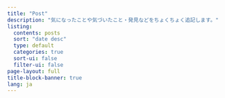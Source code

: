```yaml
---
title: "Post"
description: "気になったことや気づいたこと・発見などをちょくちょく追記します。"
listing:
  contents: posts
  sort: "date desc"
  type: default
  categories: true
  sort-ui: false
  filter-ui: false
page-layout: full
title-block-banner: true
lang: ja
---
```

